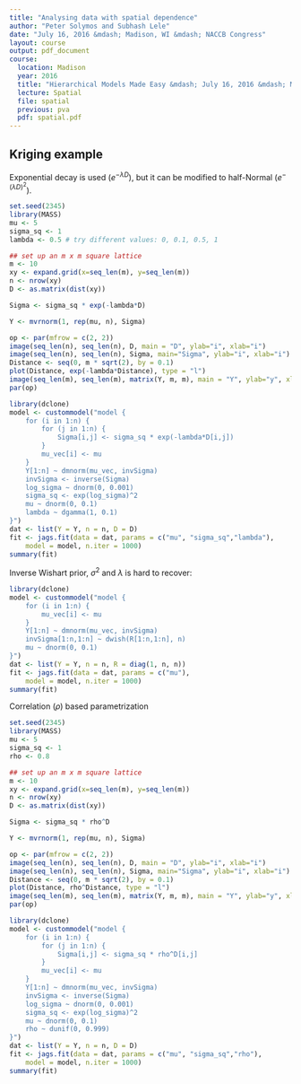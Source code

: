```yaml
---
title: "Analysing data with spatial dependence"
author: "Peter Solymos and Subhash Lele"
date: "July 16, 2016 &mdash; Madison, WI &mdash; NACCB Congress"
layout: course
output: pdf_document
course:
  location: Madison
  year: 2016
  title: "Hierarchical Models Made Easy &mdash; July 16, 2016 &mdash; Madison, WI &mdash; NACCB Congress"
  lecture: Spatial
  file: spatial
  previous: pva
  pdf: spatial.pdf
---
```



## Kriging example 

Exponential decay is used ($e^{-\lambda D}$), 
but it can be modified to half-Normal ($e^{-(\lambda D)^{2}}$).

```r
set.seed(2345)
library(MASS)
mu <- 5
sigma_sq <- 1
lambda <- 0.5 # try different values: 0, 0.1, 0.5, 1

## set up an m x m square lattice
m <- 10
xy <- expand.grid(x=seq_len(m), y=seq_len(m))
n <- nrow(xy)
D <- as.matrix(dist(xy))

Sigma <- sigma_sq * exp(-lambda*D)

Y <- mvrnorm(1, rep(mu, n), Sigma)

op <- par(mfrow = c(2, 2))
image(seq_len(n), seq_len(n), D, main = "D", ylab="i", xlab="i")
image(seq_len(n), seq_len(n), Sigma, main="Sigma", ylab="i", xlab="i")
Distance <- seq(0, m * sqrt(2), by = 0.1)
plot(Distance, exp(-lambda*Distance), type = "l")
image(seq_len(m), seq_len(m), matrix(Y, m, m), main = "Y", ylab="y", xlab="x")
par(op)
```

```r
library(dclone)
model <- custommodel("model {
    for (i in 1:n) {
        for (j in 1:n) {
            Sigma[i,j] <- sigma_sq * exp(-lambda*D[i,j])
        }
        mu_vec[i] <- mu
    }
    Y[1:n] ~ dmnorm(mu_vec, invSigma)
    invSigma <- inverse(Sigma)
    log_sigma ~ dnorm(0, 0.001)
    sigma_sq <- exp(log_sigma)^2
    mu ~ dnorm(0, 0.1)
    lambda ~ dgamma(1, 0.1)
}")
dat <- list(Y = Y, n = n, D = D)
fit <- jags.fit(data = dat, params = c("mu", "sigma_sq","lambda"), 
    model = model, n.iter = 1000)
summary(fit)
```

Inverse Wishart prior, $\sigma^{2}$ and $\lambda$ is hard to recover:

```r
library(dclone)
model <- custommodel("model {
    for (i in 1:n) {
        mu_vec[i] <- mu
    }
    Y[1:n] ~ dmnorm(mu_vec, invSigma)
    invSigma[1:n,1:n] ~ dwish(R[1:n,1:n], n)
    mu ~ dnorm(0, 0.1)
}")
dat <- list(Y = Y, n = n, R = diag(1, n, n))
fit <- jags.fit(data = dat, params = c("mu"), 
    model = model, n.iter = 1000)
summary(fit)
```



Correlation ($\rho$) based parametrization

```r
set.seed(2345)
library(MASS)
mu <- 5
sigma_sq <- 1
rho <- 0.8

## set up an m x m square lattice
m <- 10
xy <- expand.grid(x=seq_len(m), y=seq_len(m))
n <- nrow(xy)
D <- as.matrix(dist(xy))

Sigma <- sigma_sq * rho^D

Y <- mvrnorm(1, rep(mu, n), Sigma)

op <- par(mfrow = c(2, 2))
image(seq_len(n), seq_len(n), D, main = "D", ylab="i", xlab="i")
image(seq_len(n), seq_len(n), Sigma, main="Sigma", ylab="i", xlab="i")
Distance <- seq(0, m * sqrt(2), by = 0.1)
plot(Distance, rho^Distance, type = "l")
image(seq_len(m), seq_len(m), matrix(Y, m, m), main = "Y", ylab="y", xlab="x")
par(op)
```

```r
library(dclone)
model <- custommodel("model {
    for (i in 1:n) {
        for (j in 1:n) {
            Sigma[i,j] <- sigma_sq * rho^D[i,j]
        }
        mu_vec[i] <- mu
    }
    Y[1:n] ~ dmnorm(mu_vec, invSigma)
    invSigma <- inverse(Sigma)
    log_sigma ~ dnorm(0, 0.001)
    sigma_sq <- exp(log_sigma)^2
    mu ~ dnorm(0, 0.1)
    rho ~ dunif(0, 0.999)
}")
dat <- list(Y = Y, n = n, D = D)
fit <- jags.fit(data = dat, params = c("mu", "sigma_sq","rho"), 
    model = model, n.iter = 1000)
summary(fit)
```

